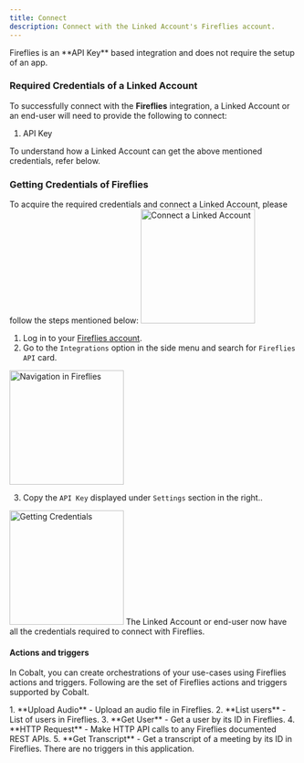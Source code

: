 ```yaml
---
title: Connect
description: Connect with the Linked Account's Fireflies account.
---
```

<Note>
Fireflies is an **API Key** based integration and does not require the setup of an app.
</Note>

### Required Credentials of a Linked Account

To successfully connect with the **Fireflies** integration, a Linked Account or an end-user will need to provide the following to connect:

1. API Key

<Info>
To understand how a Linked Account can get the above mentioned credentials, refer below.
</Info>


### Getting Credentials of Fireflies

To acquire the required credentials and connect a Linked Account, please follow the steps mentioned below:
<img height="200" src="/images/Fireflies/fireflies_config.png" alt="Connect a Linked Account"/>

1. Log in to your [Fireflies account](https://app.fireflies.ai/).
2. Go to the `Integrations` option in the side menu and search for `Fireflies API` card.
<img height="200" src="/images/Fireflies/fireflies_navigation.png" alt="Navigation in Fireflies"/>

3.  Copy the `API Key` displayed under `Settings` section in the right..
<img height="200" src="/images/Fireflies/fireflies_credentials.png" alt="Getting Credentials"/>
The Linked Account or end-user now have all the credentials required to connect with Fireflies.

#### Actions and triggers
In Cobalt, you can create orchestrations of your use-cases using Fireflies actions and triggers. Following are the set of Fireflies actions and triggers
supported by Cobalt.

<Tabs>
  <Tab title="Actions">
  <AccordionGroup>
  <Accordion title="Audio Files">
     1. **Upload Audio** - Upload an audio file in Fireflies.
    </Accordion>
    <Accordion title="Users">
     2. **List users** - List of users in Fireflies.
     3. **Get User** - Get a user by its ID in Fireflies.
     </Accordion>
    <Accordion title="Others">
     4. **HTTP Request** - Make HTTP API calls to any Fireflies documented REST APIs.
     5. **Get Transcript** - Get a transcript of a meeting by its ID in Fireflies.
  </Accordion>
  </AccordionGroup>
  </Tab>

  <Tab title="Triggers">
    There are no triggers in this application.
  </Tab>
</Tabs>